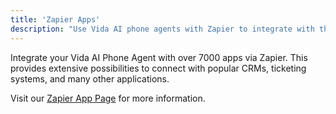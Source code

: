```yaml
---
title: 'Zapier Apps'
description: "Use Vida AI phone agents with Zapier to integrate with thousands of apps!"
---
```


Integrate your Vida AI Phone Agent with over 7000 apps via Zapier. This provides extensive possibilities to connect with popular CRMs, ticketing systems, and many other applications.

<div id="zapier-container" class="zapier-container"></div>

Visit our [Zapier App Page](https://zapier.com/apps/vidaio/integrations) for more information.